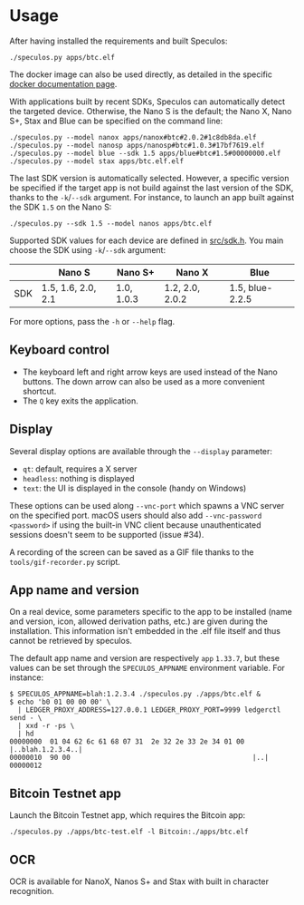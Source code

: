 # Usage

After having installed the requirements and built Speculos:

```shell copy
./speculos.py apps/btc.elf
```

The docker image can also be used directly, as detailed in the specific [docker documentation page](./docker.mdx).

With applications built by recent SDKs, Speculos can automatically detect the targeted device. Otherwise, the Nano S is the default; the Nano X, Nano S+, Stax and Blue can be specified on the command line:

```shell copy
./speculos.py --model nanox apps/nanox#btc#2.0.2#1c8db8da.elf
./speculos.py --model nanosp apps/nanosp#btc#1.0.3#17bf7619.elf
./speculos.py --model blue --sdk 1.5 apps/blue#btc#1.5#00000000.elf
./speculos.py --model stax apps/btc.elf.elf
```

The last SDK version is automatically selected. However, a specific version
be specified if the target app is not build against the last version of the SDK,
thanks to the `-k`/`--sdk` argument. For instance, to launch an app built
against the SDK `1.5` on the Nano S:

```shell copy
./speculos.py --sdk 1.5 --model nanos apps/btc.elf
```

Supported SDK values for each device are defined in [src/sdk.h](https://github.com/LedgerHQ/speculos/blob/master/src/sdk.h).
You main choose the SDK using `-k`/`--sdk` argument:

|     | Nano S             | Nano S+    | Nano X          | Blue            |
|-----|--------------------|------------|-----------------|-----------------|
| SDK | 1.5, 1.6, 2.0, 2.1 | 1.0, 1.0.3 | 1.2, 2.0, 2.0.2 | 1.5, blue-2.2.5 |

For more options, pass the `-h` or `--help` flag.

## Keyboard control

- The keyboard left and right arrow keys are used instead of the Nano buttons.
  The down arrow can also be used as a more convenient shortcut.
- The `Q` key exits the application.

## Display

Several display options are available through the `--display` parameter:

- `qt`: default, requires a X server
- `headless`: nothing is displayed
- `text`: the UI is displayed in the console (handy on Windows)

These options can be used along `--vnc-port` which spawns a VNC server on the
specified port. macOS users should also add `--vnc-password <password>` if using
the built-in VNC client because unauthenticated sessions doesn't seem to be
supported (issue #34).

A recording of the screen can be saved as a GIF file thanks to the
`tools/gif-recorder.py` script.

## App name and version

On a real device, some parameters specific to the app to be installed (name and
version, icon, allowed derivation paths, etc.) are given during the
installation. This information isn't embedded in the .elf file itself and thus
cannot be retrieved by speculos.

The default app name and version are respectively `app` `1.33.7`, but these
values can be set through the `SPECULOS_APPNAME` environment variable. For
instance:

```shell copy
$ SPECULOS_APPNAME=blah:1.2.3.4 ./speculos.py ./apps/btc.elf &
$ echo 'b0 01 00 00 00' \
  | LEDGER_PROXY_ADDRESS=127.0.0.1 LEDGER_PROXY_PORT=9999 ledgerctl send - \
  | xxd -r -ps \
  | hd
00000000  01 04 62 6c 61 68 07 31  2e 32 2e 33 2e 34 01 00  |..blah.1.2.3.4..|
00000010  90 00                                             |..|
00000012
```

## Bitcoin Testnet app

Launch the Bitcoin Testnet app, which requires the Bitcoin app:

```shell copy
./speculos.py ./apps/btc-test.elf -l Bitcoin:./apps/btc.elf
```

## OCR

OCR is available for NanoX, Nanos S+ and Stax with built in character recognition.